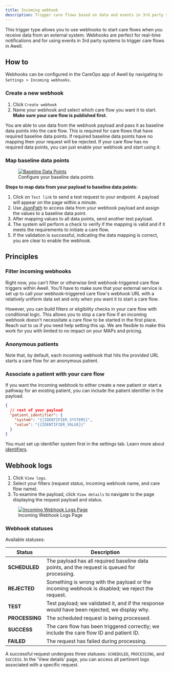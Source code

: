 ```yaml
---
title: Incoming webhook
description: Trigger care flows based on data and events in 3rd party systems
---
```


This trigger type allows you to use webhooks to start care flows when you receive data from an external system. Webhooks are perfect for real-time notifications and for using events in 3rd party systems to trigger care flows in Awell.

## How to

Webhooks can be configured in the CareOps app of Awell by navigating to `Settings > Incoming webhooks`.

### Create a new webhook

1. Click `Create webhook`
2. Name your webhook and select which care flow you want it to start. **Make sure your care flow is published first.**

You are able to use data from the webhook payload and pass it as baseline data points into the care flow. This is required for care flows that have required baseline data points. If required baseline data points have no mapping then your request will be rejected. If your care flow has no required data points, you can just enable your webhook and start using it.

### Map baseline data points

<figure className="w-full flex flex-col justify-center text-center relative">
  <div className="bg-white p-12 w-full sm:p-4 mx-auto rounded-md">
    <a
      href="https://res.cloudinary.com/da7x4rzl4/image/upload/v1706901419/Developer%20portal/301480408-0699ef1e-bbee-4d4a-9ece-5c656a3f5b63.png"
      target="_blank"
      title="Baseline Data Points"
    >
      <img
        src="https://res.cloudinary.com/da7x4rzl4/image/upload/v1706901419/Developer%20portal/301480408-0699ef1e-bbee-4d4a-9ece-5c656a3f5b63.png"
        alt="Baseline Data Points"
      />
    </a>
  </div>
  <figcaption className="dark:text-slate-400 pt-2">
    Configure your baseline data points
  </figcaption>
</figure>

**Steps to map data from your payload to baseline data points:**

1. Click on `Test link` to send a test request to your endpoint. A payload will appear on the page within a minute.
2. Use [JsonPath](https://github.com/json-path/JsonPath) to access data from your webhook payload and assign the values to a baseline data point.
3. After mapping values to all data points, send another test payload.
4. The system will perform a check to verify if the mapping is valid and if it meets the requirements to initiate a care flow.
5. If the validation is successful, indicating the data mapping is correct, you are clear to enable the webhook.

## Principles

### Filter incoming webhooks

Right now, you can’t filter or otherwise limit webhook-triggered care flow triggers within Awell. You’ll have to make sure that your external service is set up to call your webhook-triggered care flow's webhook URL with a relatively uniform data set and only when you want it to start a care flow.

However, you can build filters or eligibility checks in your care flow with conditional logic. This allows you to stop a care flow if an incoming webhook doesn't necessitate a care flow to be started in the first place. Reach out to us if you need help setting this up. We are flexible to make this work for you with limited to no impact on your MAPs and pricing.

### Anonymous patients

Note that, by default, each incoming webhook that hits the provided URL starts a care flow for an anonymous patient.

### Associate a patient with your care flow

If you want the incoming webhook to either create a new patient or start a pathway for an existing patient, you can include the patient identifier in the payload.

```json
{
  // rest of your payload
  "patient_identifier": {
    "system": "{{IDENTIFIER_SYSTEM}}",
    "value": "{{IDENTIFIER_VALUE}}"
  }
}
```

You must set up identifier system first in the settings tab. Learn more about [identifiers](https://developers.awellhealth.com/awell-orchestration/docs/misc/patient-identifiers).

## Webhook logs

1. Click `View logs`.
2. Select your filters (request status, incoming webhook name, and care flow name).
3. To examine the payload, click `View details` to navigate to the page displaying the request payload and status.

<figure className="w-full flex flex-col justify-center text-center relative">
  <div className="bg-white p-12 w-full sm:p-4 mx-auto rounded-md">
    <a
      href="https://res.cloudinary.com/da7x4rzl4/image/upload/v1706901422/Developer%20portal/301480350-973eeede-c2db-4d34-8882-26497102a273.png"
      target="_blank"
      title="Incoming Webhook Logs Page"
    >
      <img
        src="https://res.cloudinary.com/da7x4rzl4/image/upload/v1706901422/Developer%20portal/301480350-973eeede-c2db-4d34-8882-26497102a273.png"
        alt="Incoming Webhook Logs Page"
      />
    </a>
  </div>
  <figcaption className="dark:text-slate-400 pt-2">
    Incoming Webhook Logs Page
  </figcaption>
</figure>

### Webhook statuses

Available statuses:

<div className="table-wrapper">
  <table>
    <thead>
      <tr>
        <th className="w-[150px]">Status</th>
        <th>Description</th>
      </tr>
    </thead>
    <tbody>
      <tr>
        <td>
          <strong>SCHEDULED</strong>
        </td>
        <td>
          The payload has all required baseline data points, and the request is
          queued for processing.
        </td>
      </tr>
      <tr>
        <td>
          <strong>REJECTED</strong>
        </td>
        <td>
          Something is wrong with the payload or the incoming webhook is
          disabled; we reject the request.
        </td>
      </tr>
      <tr>
        <td>
          <strong>TEST</strong>
        </td>
        <td>
          Test payload; we validated it, and if the response would have been
          rejected, we display why.
        </td>
      </tr>
      <tr>
        <td>
          <strong>PROCESSING</strong>
        </td>
        <td>The scheduled request is being processed.</td>
      </tr>
      <tr>
        <td>
          <strong>SUCCESS</strong>
        </td>
        <td>
          The care flow has been triggered correctly; we include the care flow
          ID and patient ID.
        </td>
      </tr>
      <tr>
        <td>
          <strong>FAILED</strong>
        </td>
        <td>The request has failed during processing.</td>
      </tr>
    </tbody>
  </table>
</div>

A successful request undergoes three statuses: `SCHEDULED`, `PROCESSING`, and `SUCCESS`. In the 'View details' page, you can access all pertinent logs associated with a specific request.
